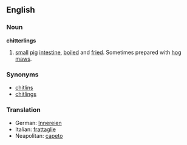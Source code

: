 ==English==
===Noun===
'''chitterlings'''
#[[small]] [[pig]] [[intestine]], [[boiled]] and [[fried]].  Sometimes prepared with [[hog maws]].

===Synonyms===
*[[chitlins]]
*[[chitlings]]

===Translation===
*German: [[Innereien]]
*Italian: [[frattaglie]]
*Neapolitan: [[capeto]]
